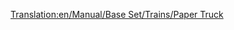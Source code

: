 [[Translation:en/Manual/Base Set/Trains/Paper Truck]]
{{pl/Manual/Base Set/Trains/Wagony|Picture=[[File:en/Manual/Base Set/Trains/Papertruck.png]]
|Name=Wagon na papier
|NormalCost=£1,148 ($2,296)
|NormalWeight=18 / 38 t
|NormalCapacity=20 ton papieru
|MonoCost="
|MonoWeight=18 / 43 t
|MonoCapacity=25 tonnes of paper
|MagCost="
|MagWeight=18 / 45 t
|MagCapacity=27 tonnes of paper
|Description=Niezbędny do dostarczania papieru z papierni do drukarni. Dostępne tylko w klimacie subarktycznym
}}